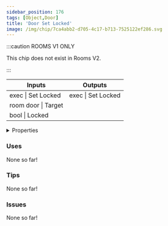 ```yaml
---
sidebar_position: 176
tags: [Object,Door]
title: 'Door Set Locked'
image: /img/chip/7ca4abb2-d705-4c17-b713-7525122ef286.svg
---
```




:::caution ROOMS V1 ONLY
    
This chip does not exist in Rooms V2.

:::


<IChip uuid="7ca4abb2-d705-4c17-b713-7525122ef286"/>

<table><thead><tr><th>Inputs</th><th>Outputs</th></tr></thead><tbody><tr><td>exec | Set Locked</td><td>exec | Set Locked</td></tr><tr><td>room door | Target</td><td /></tr><tr><td>bool | Locked</td><td /></tr></tbody></table>

<details>
  <summary>Properties</summary>
  <div>
    <div>
    <table>
      <tbody>
        <tr>
          <td>Is beta required?</td>
          <td>No</td>
        </tr>
        <tr>
          <td>Is chip a trolling risk?</td>
          <td>No</td>
        </tr>
        <tr>
          <td>Is chip a role assignment risk?</td>
          <td>No</td>
        </tr>
        <tr>
          <td>Chip UUID</td>
          <td>7ca4abb2-d705-4c17-b713-7525122ef286</td>
        </tr>
        <tr>
          <td>Room availability</td>
          <td>Rooms V1 only</td>
        </tr>
      </tbody>
    </table>
    </div>
  </div>
</details>

### Uses

None so far!

### Tips

None so far!

### Issues

None so far!